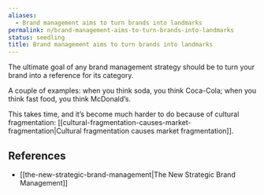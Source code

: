 ```yaml
---
aliases:
  - Brand management aims to turn brands into landmarks
permalink: n/brand-management-aims-to-turn-brands-into-landmarks
status: seedling
title: Brand management aims to turn brands into landmarks
---
```

The ultimate goal of any brand management strategy should be to turn your brand into a reference for its category.

A couple of examples: when you think soda, you think Coca-Cola; when you think fast food, you think McDonald’s.

This takes time, and it’s become much harder to do because of cultural fragmentation: [[cultural-fragmentation-causes-market-fragmentation|Cultural fragmentation causes market fragmentation]].

## References

- [[the-new-strategic-brand-management|The New Strategic Brand Management]]
